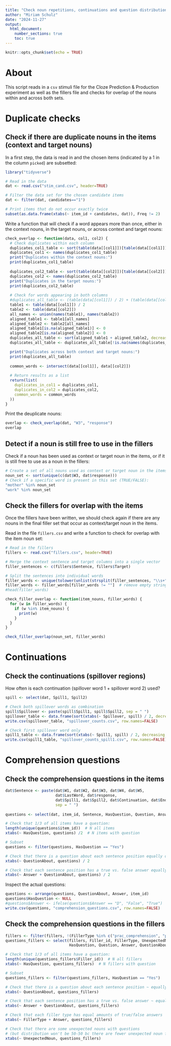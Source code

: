 ```yaml
---
title: "Check noun repetitions, continuations and question distributions"
author: "Miriam Schulz"
date: "2024-11-27"
output:
  html_document:
    number_sections: true
    toc: true
---
```



```r
knitr::opts_chunk$set(echo = TRUE)
```


# About

This script reads in a `csv` stimuli file for the Cloze Prediction & Production experiment as well as the fillers file
and checks for overlap of the nouns within and across both sets.


# Duplicate checks

## Check if there are duplicate nouns in the items (context and target nouns)

In a first step, the data is read in and the chosen items (indicated by a $1$ in the column `picked`) are subsetted:

```r
library("tidyverse")
```

```r
# Read in the data
dat <- read.csv("stim_cand.csv", header=TRUE)

# Filter the data set for the chosen candidate items
dat <- filter(dat, candidates=="1")

# Print items that do not occur exactly twice
subset(as.data.frame(xtabs(~ item_id + candidates, dat)), Freq != 2)
```

Write a function that will check if a word appears more than once,
either in the context nouns, in the target nouns, or across context and target nouns:

```r
check_overlap <- function(data, col1, col2) {
  # Check duplicates within each column
  duplicates_col1_table <- sort(table(data[[col1]])[table(data[[col1]]) > 2], decreasing=TRUE) / 2
  duplicates_col1 <- names(duplicates_col1_table)
  print("Duplicates within the context nouns:")
  print(duplicates_col1_table)
  
  duplicates_col2_table <- sort(table(data[[col2]])[table(data[[col2]]) > 1], decreasing=TRUE)
  duplicates_col2 <- names(duplicates_col2_table)
  print("Duplicates in the target nouns:")
  print(duplicates_col2_table)
  
  # Check for words appearing in both columns
  #duplicates_all_table <- (table(data[[col1]]) / 2) + (table(data[[col2]]))
  table1 <- table(data[[col1]]) / 2
  table2 <- table(data[[col2]])
  all_names <- union(names(table1), names(table2))
  aligned_table1 <- table1[all_names]
  aligned_table2 <- table2[all_names]
  aligned_table1[is.na(aligned_table1)] <- 0
  aligned_table2[is.na(aligned_table2)] <- 0
  duplicates_all_table <- sort(aligned_table1 + aligned_table2, decreasing=TRUE)
  duplicates_all_table <- duplicates_all_table[!is.na(names(duplicates_all_table))]

  print("Duplicates across both context and target nouns:")
  print(duplicates_all_table)
  
  common_words <- intersect(data[[col1]], data[[col2]])
  
  # Return results as a list
  return(list(
    duplicates_in_col1 = duplicates_col1,
    duplicates_in_col2 = duplicates_col2,
    common_words = common_words
  ))
}
```

Print the deuplicate nouns:

```r
overlap <- check_overlap(dat, "W3", "response")
overlap
```


## Detect if a noun is still free to use in the fillers

Check if a noun has been used as context or target noun in the items, or if it is still free to use as a noun in the fillers:

```r
# Create a set of all nouns used as context or target noun in the items:
noun_set <- sort(unique(c(dat$W3, dat$response)))
# Check if a specific word is present in this set (TRUE/FALSE):
"mother" %in% noun_set
"work" %in% noun_set
```


## Check the fillers for overlap with the items

Once the fillers have been written, we should check again if there are any nouns in the final filler set that occur as context/target noun in the items.

Read in the file `fillers.csv` and write a function to check for overlap with the item noun set:

```r
# Read in the fillers
fillers <- read.csv("fillers.csv", header=TRUE)

# Merge the context sentence and target columns into a single vector
filler_sentences <- c(fillers$Sentence, fillers$Target)

# Split the sentences into individual words
filler_words <- unique(tolower(unlist(strsplit(filler_sentences, "\\s+"))))
filler_words <- filler_words[filler_words != ""]  # remove empty string
#head(filler_words)
```

```r
check_filler_overlap <- function(item_nouns, filler_words) {
  for (w in filler_words) {
    if (w %in% item_nouns) {
      print(w)
    }
  }
}

check_filler_overlap(noun_set, filler_words)
```


# Continuations

## Check the continuations (spillover regions)

How often is each continuation (spillover word 1 + spillover word 2) used?

```r
spill <- select(dat, Spill1, Spill2)

# Check both spillover words as combination
spill$Spillover <- paste(spill$Spill1, spill$Spill2, sep = " ")
spillover_table <- data.frame(sort(xtabs(~ Spillover, spill) / 2, decreasing = TRUE))
write.csv(spillover_table, "spillover_counts.csv", row.names=FALSE)

# Check first spillover word only
spill1_table <- data.frame(sort(xtabs(~ Spill1, spill) / 2, decreasing = TRUE))
write.csv(spill1_table, "spillover_counts_spill1.csv", row.names=FALSE)
```


# Comprehension questions

## Check the comprehension questions in the items

```r
dat$Sentence <- paste(dat$W1, dat$W2, dat$W3, dat$W4, dat$W5, 
                      dat$LastWord, dat$response,
                      dat$Spill1, dat$Spill2, dat$Continuation, dat$End,
                      sep = " ")
                      
questions <- select(dat, item_id, Sentence, HasQuestion, Question, Answer, QuestionAbout)

# Check that 1/3 of all items have a question:
length(unique(questions$item_id))  # N all items
xtabs(~ HasQuestion, questions) /2  # N items with question

# Subset
questions <- filter(questions, HasQuestion == "Yes")

# Check that there is a question about each sentence position equally often
xtabs(~ QuestionAbout, questions) / 2

# Check that each sentence position has a true vs. false answer equally often
xtabs(~ Answer + QuestionAbout, questions) / 2
```

Inspect the actual questions:

```r
questions <- arrange(questions, QuestionAbout, Answer, item_id)
questions$HasQuestion <- NULL
#questions$Answer <- ifelse(questions$Answer == "D", "False", "True")
write.csv(questions, "comprehension_questions.csv", row.names=FALSE)
```


## Check the comprehension questions in the fillers

```r
fillers <- filter(fillers, !(FillerType %in% c("prac_comprehension", "prac_production")))
questions_fillers <- select(fillers, Filler_id, FillerType, UnexpectedNoun, Sentence, Target,
                            HasQuestion, Question, Answer, QuestionAbout)

# Check that 1/3 of all items have a question:
length(unique(questions_fillers$Filler_id))  # N all fillers
xtabs(~ HasQuestion, questions_fillers)  # N fillers with question

# Subset
questions_fillers <- filter(questions_fillers, HasQuestion == "Yes")

# Check that there is a question about each sentence position ~ equally often
xtabs(~ QuestionAbout, questions_fillers)

# Check that each sentence position has a true vs. false answer ~ equally often
xtabs(~ Answer + QuestionAbout, questions_fillers)

# Check that each filler type has equal amounts of true/false answers
xtabs(~ FillerType + Answer, questions_fillers)

# Check that there are some unexpected nouns with questions
# (but distribution won't be 50-50 bc there are fewer unexpected noun fillers)
xtabs(~ UnexpectedNoun, questions_fillers)
```

